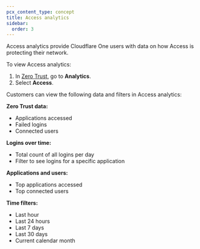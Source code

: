 ```yaml
---
pcx_content_type: concept
title: Access analytics
sidebar:
  order: 3
---
```


Access analytics provide Cloudflare One users with data on how Access is protecting their network.

To view Access analytics:

1. In [Zero Trust](https://one.dash.cloudflare.com), go to **Analytics**.
2. Select **Access**.

Customers can view the following data and filters in Access analytics:

**Zero Trust data:**

- Applications accessed
- Failed logins
- Connected users

**Logins over time:**

- Total count of all logins per day
- Filter to see logins for a specific application

**Applications and users:**

- Top applications accessed
- Top connected users

**Time filters:**

- Last hour
- Last 24 hours
- Last 7 days
- Last 30 days
- Current calendar month
